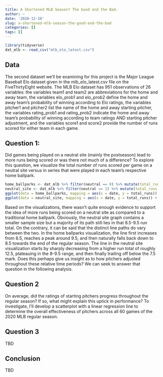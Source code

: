 ```yaml
---
title: A Shortened MLB Season? The Good and the Bad.
author: ~
date: '2020-12-10'
slug: a-shortened-mlb-season-the-good-and-the-bad
categories: []
tags: []
---
```


```r
library(tidyverse)
dat_mlb <- read_csv("mlb_elo_latest.csv")
```

## Data

The second dataset we'll be examining for this project is the Major League Baseball Elo dataset given in the mlb_elo_latest.csv file on the FiveThirtyEight website. The MLB Elo dataset has 951 observations of 26 variables: the variables team1 and team2 are abbreviations for the home and away team, the variables elo_prob1 and elo_prob2 define the home and away team's probability of winning according to Elo ratings, the variables pitcher1 and pitcher2 list the name of the home and away starting pitcher, the variables rating_prob1 and rating_prob2 indicate the home and away team's probability of winning according to team ratings AND starting pitcher adjustment, and the variables score1 and score2 provide the number of runs scored for either team in each game.

## Question 1:

Did games being played on a neutral site (mainly the postseason) lead to more runs being scored or was there not much of a difference? To explore this question, we visualize the total number of runs scored per game on a neutral site versus in series that were played in each team's respective home ballpark.

```r
home_ballparks <- dat_mlb %>% filter(neutral == 0) %>% mutate(total_runs = score1 + score2)
neutral_site <- dat_mlb %>% filter(neutral == 1) %>% mutate(total_runs = score1 + score2)
ggplot(data = home_ballparks, mapping = aes(x = date, y = total_runs)) + geom_smooth() + ggtitle("Total Runs Scored Per Game in Home Ballparks")
ggplot(data = neutral_site, mapping = aes(x = date, y = total_runs)) + geom_smooth() + ggtitle("Total Runs Scored Per Game on a Neutral Site")
```

Based on the visualizations, there wasn't quite enough evidence to support the idea of more runs being scored on a neutral site as compared to a traditional home ballpark. Obviously, the neutral site graph contains a smaller sample size but a majority of its path still lies in that 8.5-9.5 run total. On the contrary, it can be said that the distinct line paths do vary between the two. In the home ballparks visualization, the line first increases from 8.5, reaches a peak around 9.5, and then naturally falls back down to 8.5 towards the end of the regular season. The line in the neutral site visualization starts by sharply decreasing from a higher run total of roughly 12.5, plateauing in the 8-9.5 range, and then finally trailing off below the 7.5 mark. Does this perhaps give us insight as to how pitchers adjusted throughout these relative time periods? We can seek to answer that question in the following analysis.

## Question 2

On average, did the ratings of starting pitchers progress throughout the regular season? If so, what might explain this uptick in performance? To investigate, I'll develop a scatterplot with a linear regression line to determine the overall effectiveness of pitchers across all 60 games of the 2020 MLB regular season.

## Question 3

TBD

## Conclusion 

TBD






